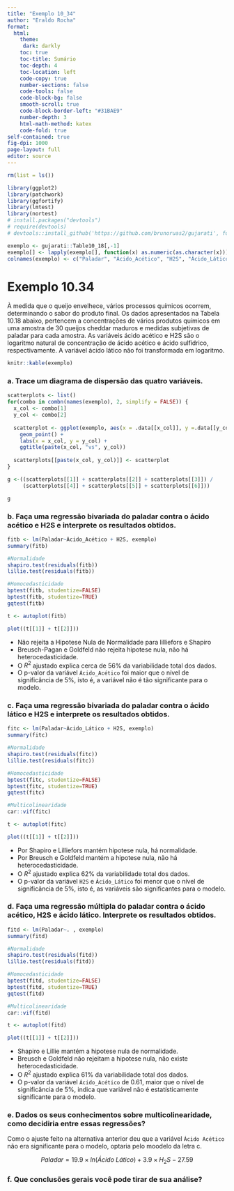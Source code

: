 ```yaml
---
title: "Exemplo 10_34"
author: "Eraldo Rocha"
format: 
  html:
    theme:
     dark: darkly
    toc: true
    toc-title: Sumário
    toc-depth: 4
    toc-location: left
    code-copy: true
    number-sections: false
    code-tools: false
    code-block-bg: false
    smooth-scroll: true
    code-block-border-left: "#31BAE9"
    number-depth: 3
    html-math-method: katex
    code-fold: true
self-contained: true
fig-dpi: 1000
page-layout: full
editor: source
---
```


```r
rm(list = ls())

library(ggplot2)
library(patchwork)
library(ggfortify)
library(lmtest)
library(nortest)
# install.packages("devtools")
# require(devtools)
# devtools::install_github('https://github.com/brunoruas2/gujarati', force = T)

exemplo <- gujarati::Table10_18[,-1]
exemplo[] <- lapply(exemplo[], function(x) as.numeric(as.character(x)))
colnames(exemplo) <- c("Paladar", "Ácido_Acético", "H2S", "Ácido_Lático")
```

# Exemplo 10.34

À medida que o queijo envelhece, vários processos químicos ocorrem, determinando o sabor do produto final. Os dados apresentados na Tabela 10.18 abaixo, pertencem a concentrações de vários produtos químicos em uma amostra de 30 queijos cheddar maduros e medidas subjetivas de paladar para cada amostra. As variáveis ácido acético e H2S são o logaritmo natural de concentração de ácido acético e ácido sulfídrico, respectivamente. A variável ácido lático não foi transformada em logaritmo.

```r
knitr::kable(exemplo)
```

### a. Trace um diagrama de dispersão das quatro variáveis.

```r
scatterplots <- list()
for(combo in combn(names(exemplo), 2, simplify = FALSE)) {
  x_col <- combo[1]
  y_col <- combo[2]
  
  scatterplot <- ggplot(exemplo, aes(x = .data[[x_col]], y =.data[[y_col]])) +
    geom_point() +
    labs(x = x_col, y = y_col) +
    ggtitle(paste(x_col, "vs", y_col))
  
  scatterplots[[paste(x_col, y_col)]] <- scatterplot
}

g <-((scatterplots[[1]] + scatterplots[[2]] + scatterplots[[3]]) / 
     (scatterplots[[4]] + scatterplots[[5]] + scatterplots[[6]]))

g

```

### b. Faça uma regressão bivariada do paladar contra o ácido acético e H2S e interprete os resultados obtidos.

```r
fitb <- lm(Paladar~Ácido_Acético + H2S, exemplo)
summary(fitb)

#Normalidade 
shapiro.test(residuals(fitb)) 
lillie.test(residuals(fitb))

#Homocedasticidade
bptest(fitb, studentize=FALSE)
bptest(fitb, studentize=TRUE)
gqtest(fitb)

t <- autoplot(fitb)

plot((t[[1]] + t[[2]]))
```

-   Não rejeita a Hipotese Nula de Normalidade para lilliefors e Shapiro
-   Breusch-Pagan e Goldfeld não rejeita hipotese nula, não há heterocedasticidade.
-   O $R^2$ ajustado explica cerca de 56% da variabilidade total dos dados.
-   O p-valor da variável `Ácido_Acético` foi maior que o nível de significância de 5%, isto é, a variável não é tão significante para o modelo.

### c. Faça uma regressão bivariada do paladar contra o ácido lático e H2S e interprete os resultados obtidos.

```r
fitc <- lm(Paladar~Ácido_Lático + H2S, exemplo)
summary(fitc)

#Normalidade 
shapiro.test(residuals(fitc)) 
lillie.test(residuals(fitc))

#Homocedasticidade
bptest(fitc, studentize=FALSE)
bptest(fitc, studentize=TRUE)
gqtest(fitc)

#Multicolinearidade
car::vif(fitc)

t <- autoplot(fitc)

plot((t[[1]] + t[[2]]))
```

-   Por Shapiro e Lilliefors mantém hipotese nula, há normalidade.
-   Por Breusch e Goldfeld mantém a hipotese nula, não há heterocedasticidade.
-   O $R^2$ ajustado explica 62% da variabilidade total dos dados.
-   O p-valor da variável `H2S` e `Ácido_Lático` foi menor que o nível de significância de 5%, isto é, as variáveis são significantes para o modelo.

### d. Faça uma regressão múltipla do paladar contra o ácido acético, H2S e ácido lático. Interprete os resultados obtidos.

```r
fitd <- lm(Paladar~. , exemplo)
summary(fitd)

#Normalidade 
shapiro.test(residuals(fitd)) 
lillie.test(residuals(fitd))

#Homocedasticidade
bptest(fitd, studentize=FALSE)
bptest(fitd, studentize=TRUE)
gqtest(fitd)

#Multicolinearidade
car::vif(fitd)

t <- autoplot(fitd)

plot((t[[1]] + t[[2]]))
```

-   Shapiro e Lillie mantém a hipotese nula de normalidade.
-   Breusch e Goldfeld não rejeitam a hipotese nula, não existe heterocedasticidade.
-   O $R^2$ ajustado explica 61% da variabilidade total dos dados.
-   O p-valor da variável `Ácido_Acético` de 0.61, maior que o nível de significância de 5%, indica que variável não é estatísticamente significante para o modelo.

### e. Dados os seus conhecimentos sobre multicolinearidade, como decidiria entre essas regressões?

Como o ajuste feito na alternativa anterior deu que a variável `Ácido Acético` não era significante para o modelo, optaria pelo moodelo da letra c.

$$ Paladar = 19.9 \times ln(Ácido \ Lático)   +  3.9 \times H_2 S - 27.59 $$

### f. Que conclusões gerais você pode tirar de sua análise?
